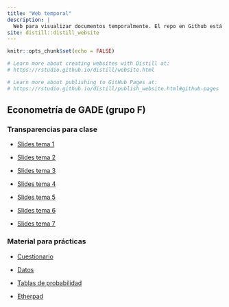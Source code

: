 ```yaml
---
title: "Web temporal"
description: |
  Web para visualizar documentos temporalmente. El repo en Github está [aquí](https://github.com/perezp44/web.temporal).
site: distill::distill_website
---
```


```r
knitr::opts_chunk$set(echo = FALSE)

# Learn more about creating websites with Distill at:
# https://rstudio.github.io/distill/website.html

# Learn more about publishing to GitHub Pages at:
# https://rstudio.github.io/distill/publish_website.html#github-pages

```


##  Econometría de GADE (grupo F)

### Transparencias para clase

- [Slides tema 1](./econometria_gadedret/slides_tema_1.html){target="_blank"}

- [Slides tema 2](./econometria_gadedret/slides_tema_2.html){target="_blank"}

- [Slides tema 3](./econometria_gadedret/slides_tema_3.html){target="_blank"}

- [Slides tema 4](./econometria_gadedret/slides_tema_4.html){target="_blank"}

- [Slides tema 5](./econometria_gadedret/slides_tema_5.html){target="_blank"}

- [Slides tema 6](./econometria_gadedret/tema_06.pdf){target="_blank"}

- [Slides tema 7](./econometria_gadedret/slides_tema_7.html){target="_blank"}


### Material para prácticas

- [Cuestionario](./econometria_gadedret/cuestionario_practicas.html){target="_blank"}

- [Datos](./econometria_gadedret/datos.zip){target="_blank"}

- [Tablas de probabilidad](./econometria_gadedret/tablas_probabilidad.pdf){target="_blank"}

- [Etherpad](https://etherpad.wikimedia.org/p/curso_intro_DS_UV){target="_blank"}